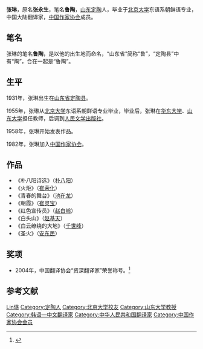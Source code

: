 {{otheruses|subject=中国大陆翻译家张琳|other=其他同名条目|张琳}}
{{Infobox writer <!-- see Template:Infobox writer -->
| 图像     = 
| 图像说明 = 
| 姓名     = 张琳
| 原文名称 = 
| 笔名     = 鲁陶
| 原名     = 张永生
| 出生     = {{birth year and age|1931}}
| 出生地点 = {{CHN-1928}}[[山東省_(中華民國)|山东省]][[定陶县|定陶县]]
| 逝世     = <!--卒年在前生年在后{{death date and age|}} 或{{Death year and age| }}-->
| 逝世地点 = 
| 职业     = 翻译家
| 国籍     = {{PRC}}
| 种族     = 汉族
| 语言     = 中文、朝鲜文
| 母校     = [[北京大学|北京大学]]
| 创作时期 = 1958年至今
| 体裁     = 小说、诗歌
| 主题     = 
| 文学运动 = 
| 代表作   =《朴八阳诗选》
| 父母     = 
| 配偶     =  <!--{{marriage|姓名|年份}} -->
| 伴侣     = 
| 子女     = 
| 亲属     = 
| 受影响于 = 
| 施影响于 = 
| 奖项     = <!--  {{Awards|award= |year= |title= }} -->
| 官方网站 = <!--  {{URL|website}} -->
| 签名     =  <!--不需要加[[file:|128px]] -->
}}

'''张琳'''{{BD|1931年||||catIdx=Z张}}，原名'''张永生'''，笔名'''鲁陶'''，[[山東省_(中華民國)|山东]][[定陶县|定陶]]人，毕业于[[北京大学|北京大学]]东语系朝鲜语专业，中国大陆翻译家，[[中国作家协会|中国作家协会]]成员。

==笔名==
张琳的笔名'''鲁陶'''，是以他的出生地而命名，“山东省”简称“鲁”，“定陶县”中有“陶”，合在一起是“鲁陶”。

==生平==
1931年，张琳出生在[[山東省_(中華民國)|山东省]][[定陶县|定陶县]]。

1955年，张琳从[[北京大学|北京大学]]东语系朝鲜语专业毕业，毕业后，张琳在[[华东大学|华东大学]]、[[山东大学|山东大学]]担任教师，后调到[[人民文学出版社|人民文学出版社]]。

1958年，张琳开始发表作品。

1982年，张琳加入[[中国作家协会|中国作家协会]]。

==作品==
*《朴八阳诗选》（[[朴八阳|朴八阳]]）
*《火炬》（[[崔荣化|崔荣化]]）
*《青春的舞台》（[[池在龙|池在龙]]）
*《朝霞》（[[崔灵宝|崔灵宝]]）
*《红色宣传员》（[[赵白岭|赵白岭]]）
*《白头山》（[[赵基天|赵基天]]）
*《白云缭绕的大地》（[[千世峰|千世峰]]）
*《圣火》（[[安东民|安东民]]）

== 奖项 ==
* 2004年，中国翻译协会“资深翻译家”荣誉称号。<ref name="cat">{{cite web|url=http://news.sina.com.cn/o/2004-11-07/18414168028s.shtml|title=118位资深翻译家获表彰 中国译协使用新名称|date=2004-11-07|accessdate=2014-01-08|work=新浪|archive-date=2014-01-07|archive-url=https://web.archive.org/web/20140107140224/http://news.sina.com.cn/o/2004-11-07/18414168028s.shtml|dead-url=no}}</ref>

== 参考文献 ==
{{reflist}}

{{Authority control}}
{{DEFAULTSORT:Zhang张}}
[[Category:张姓|Lin琳]]
[[Category:定陶人|Category:定陶人]]
[[Category:北京大学校友|Category:北京大学校友]]
[[Category:山东大学教授|Category:山东大学教授]]
[[Category:韩语—中文翻译家|Category:韩语—中文翻译家]]
[[Category:中华人民共和国翻译家|Category:中华人民共和国翻译家]]
[[Category:中国作家协会会员|Category:中国作家协会会员]]